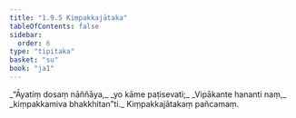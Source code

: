 ```yaml
---
title: "1.9.5 Kiṃpakkajātaka"
tableOfContents: false
sidebar:
  order: 6
type: "tipitaka"
basket: "su"
book: "ja1"
---
```



<DynamicBreadcrumb />

<Division number="85" book="ja1">

<Paragraph number="188" type="verses" book="ja1">
_“Āyatiṃ dosaṃ nāññāya,_  
_yo kāme paṭisevati;_  
_Vipākante hananti naṃ,_  
_kiṃpakkamiva bhakkhitan”ti._  


</Paragraph>
</Division>

<Paragraph number="189" type="center" book="ja1">
Kiṃpakkajātakaṃ pañcamaṃ.
</Paragraph>
